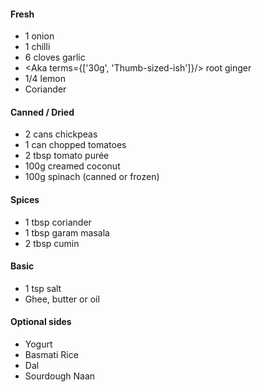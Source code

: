 
#### Fresh

- 1 onion
- 1 chilli
- 6 cloves garlic
- <Aka terms={['30g', 'Thumb-sized-ish']}/> root ginger
- 1/4 lemon
- Coriander

#### Canned / Dried

- 2 cans chickpeas
- 1 can chopped tomatoes
- 2 tbsp tomato purée
- 100g creamed coconut
- 100g spinach (canned or frozen)

#### Spices

- 1 tbsp coriander
- 1 tbsp garam masala
- 2 tbsp cumin

#### Basic

- 1 tsp salt
- Ghee, butter or oil

#### Optional sides

- Yogurt
- Basmati Rice
- Dal
- Sourdough Naan
<!-- - [Sourdough Naan](./sourdough-naan) --->
